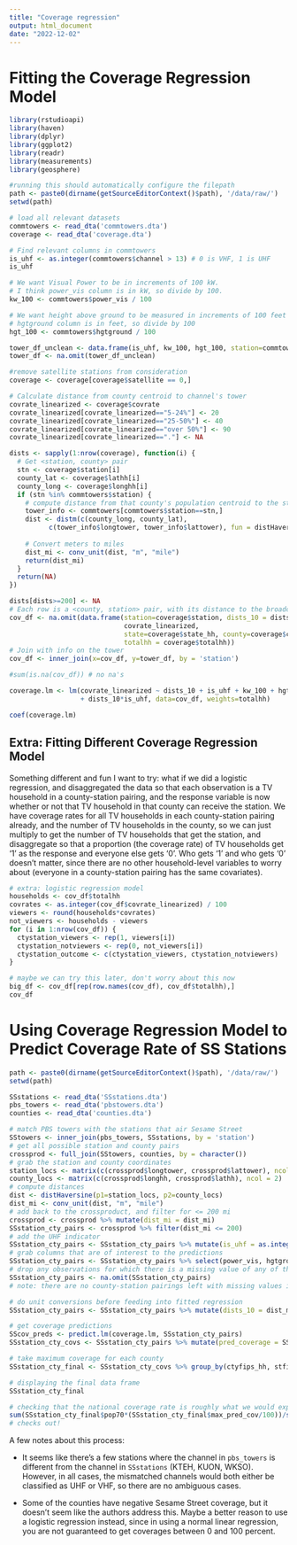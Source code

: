 ```yaml
---
title: "Coverage regression"
output: html_document
date: "2022-12-02"
---
```


# Fitting the Coverage Regression Model

```r
library(rstudioapi)
library(haven)
library(dplyr)
library(ggplot2)
library(readr)
library(measurements)
library(geosphere)
```

```r
#running this should automatically configure the filepath
path <- paste0(dirname(getSourceEditorContext()$path), '/data/raw/')
setwd(path)

# load all relevant datasets
commtowers <- read_dta('commtowers.dta')
coverage <- read_dta('coverage.dta')

# Find relevant columns in commtowers
is_uhf <- as.integer(commtowers$channel > 13) # 0 is VHF, 1 is UHF
is_uhf

# We want Visual Power to be in increments of 100 kW.
# I think power_vis column is in kW, so divide by 100.
kw_100 <- commtowers$power_vis / 100

# We want height above ground to be measured in increments of 100 feet
# hgtground column is in feet, so divide by 100
hgt_100 <- commtowers$hgtground / 100

tower_df_unclean <- data.frame(is_uhf, kw_100, hgt_100, station=commtowers$station)
tower_df <- na.omit(tower_df_unclean)

#remove satellite stations from consideration
coverage <- coverage[coverage$satellite == 0,]

# Calculate distance from county centroid to channel's tower
covrate_linearized <- coverage$covrate
covrate_linearized[covrate_linearized=="5-24%"] <- 20
covrate_linearized[covrate_linearized=="25-50%"] <- 40
covrate_linearized[covrate_linearized=="over 50%"] <- 90
covrate_linearized[covrate_linearized=="."] <- NA

dists <- sapply(1:nrow(coverage), function(i) {
  # Get <station, county> pair
  stn <- coverage$station[i]
  county_lat <- coverage$lathh[i]
  county_long <- coverage$longhh[i]
  if (stn %in% commtowers$station) {
    # compute distance from that county's population centroid to the station's tower
    tower_info <- commtowers[commtowers$station==stn,]
    dist <- distm(c(county_long, county_lat), 
          c(tower_info$longtower, tower_info$lattower), fun = distHaversine)
    
    # Convert meters to miles
    dist_mi <- conv_unit(dist, "m", "mile")
    return(dist_mi)
  } 
  return(NA)
})

dists[dists>=200] <- NA
# Each row is a <county, station> pair, with its distance to the broadcasting tower
cov_df <- na.omit(data.frame(station=coverage$station, dists_10 = dists/10, 
                             covrate_linearized,
                             state=coverage$state_hh, county=coverage$county_hh, 
                             totalhh = coverage$totalhh))
# Join with info on the tower
cov_df <- inner_join(x=cov_df, y=tower_df, by = 'station')

#sum(is.na(cov_df)) # no na's

coverage.lm <- lm(covrate_linearized ~ dists_10 + is_uhf + kw_100 + hgt_100 
                  + dists_10*is_uhf, data=cov_df, weights=totalhh)

coef(coverage.lm)
```
## Extra: Fitting Different Coverage Regression Model

Something different and fun I want to try: what if we did a logistic regression,
and disaggregated the data so that each observation is a TV household in a county-station pairing,
and the response variable is now whether or not that TV household in that county can receive the station.
We have coverage rates for all TV households in each county-station pairing already, and the number of TV households in the county, so we can just multiply to get the number of TV households that get the station, and disaggregate so that
a proportion (the coverage rate) of TV households get '1' as the response and everyone else gets '0'.
Who gets '1' and who gets '0' doesn't matter, since there are no other household-level variables to worry
about (everyone in a county-station pairing has the same covariates).

```r
# extra: logistic regression model
households <- cov_df$totalhh
covrates <- as.integer(cov_df$covrate_linearized) / 100
viewers <- round(households*covrates)
not_viewers <- households - viewers
for (i in 1:nrow(cov_df)) {
  ctystation_viewers <- rep(1, viewers[i])
  ctystation_notviewers <- rep(0, not_viewers[i])
  ctystation_outcome <- c(ctystation_viewers, ctystation_notviewers)
}


```

```r
# maybe we can try this later, don't worry about this now
big_df <- cov_df[rep(row.names(cov_df), cov_df$totalhh),]
cov_df
```

# Using Coverage Regression Model to Predict Coverage Rate of SS Stations

```r
path <- paste0(dirname(getSourceEditorContext()$path), '/data/raw/')
setwd(path)

SSstations <- read_dta('SSstations.dta')
pbs_towers <- read_dta('pbstowers.dta')
counties <- read_dta('counties.dta')
```

```r

# match PBS towers with the stations that air Sesame Street
SStowers <- inner_join(pbs_towers, SSstations, by = 'station')
# get all possible station and county pairs 
crossprod <- full_join(SStowers, counties, by = character())
# grab the station and county coordinates
station_locs <- matrix(c(crossprod$longtower, crossprod$lattower), ncol = 2)
county_locs <- matrix(c(crossprod$longhh, crossprod$lathh), ncol = 2)
# compute distances
dist <- distHaversine(p1=station_locs, p2=county_locs)
dist_mi <- conv_unit(dist, "m", "mile")
# add back to the crossproduct, and filter for <= 200 mi
crossprod <- crossprod %>% mutate(dist_mi = dist_mi)
SSstation_cty_pairs <- crossprod %>% filter(dist_mi <= 200)
# add the UHF indicator
SSstation_cty_pairs <- SSstation_cty_pairs %>% mutate(is_uhf = as.integer(SSstation_cty_pairs$channel.x > 13))
# grab columns that are of interest to the predictions
SSstation_cty_pairs <- SSstation_cty_pairs %>% select(power_vis, hgtground, dist_mi, is_uhf, ctyname, stname, ctyfips_hh, stfips_hh, pop70)
# drop any observations for which there is a missing value of any of these crucial measures for coverage prediction
SSstation_cty_pairs <- na.omit(SSstation_cty_pairs)
# note: there are no county-station pairings left with missing values in these columns

# do unit conversions before feeding into fitted regression
SSstation_cty_pairs <- SSstation_cty_pairs %>% mutate(dists_10 = dist_mi/10, kw_100 = power_vis/100, hgt_100 = hgtground/100)

# get coverage predictions
SScov_preds <- predict.lm(coverage.lm, SSstation_cty_pairs)
SSstation_cty_covs <- SSstation_cty_pairs %>% mutate(pred_coverage = SScov_preds)

# take maximum coverage for each county
SSstation_cty_final <- SSstation_cty_covs %>% group_by(ctyfips_hh, stfips_hh) %>% mutate(max_pred_cov = max(pred_coverage)) %>% filter(pred_coverage == max_pred_cov) %>% ungroup() %>% select(-pred_coverage)
```

```r
# displaying the final data frame
SSstation_cty_final
```
```r
# checking that the national coverage rate is roughly what we would expect, they got 65%
sum(SSstation_cty_final$pop70*(SSstation_cty_final$max_pred_cov/100))/sum(SSstation_cty_final$pop70)
# checks out!
```

A few notes about this process:

+ It seems like there's a few stations where the channel in `pbs_towers`
is different from the channel in `SSstations` (KTEH, KUON, WKSO). However, in all cases,
the mismatched channels would both either be classified as UHF or VHF, so there are 
no ambiguous cases.

+ Some of the counties have negative Sesame Street coverage, but it doesn't seem like the authors address this. Maybe a better reason to use a logistic regression instead, since in using a normal linear regression, you are not guaranteed to get coverages between 0 and 100 percent.